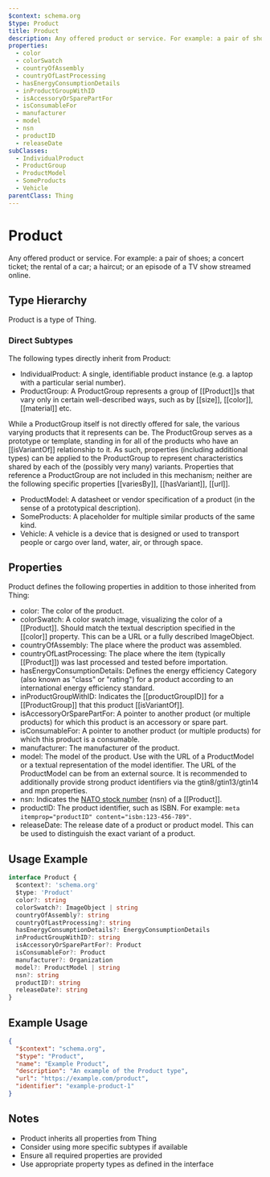 ```yaml
---
$context: schema.org
$type: Product
title: Product
description: Any offered product or service. For example: a pair of shoes; a concert ticket; the rental of a car; a haircut; or an episode of a TV show streamed online.
properties:
  - color
  - colorSwatch
  - countryOfAssembly
  - countryOfLastProcessing
  - hasEnergyConsumptionDetails
  - inProductGroupWithID
  - isAccessoryOrSparePartFor
  - isConsumableFor
  - manufacturer
  - model
  - nsn
  - productID
  - releaseDate
subClasses:
  - IndividualProduct
  - ProductGroup
  - ProductModel
  - SomeProducts
  - Vehicle
parentClass: Thing
---
```


# Product

Any offered product or service. For example: a pair of shoes; a concert ticket; the rental of a car; a haircut; or an episode of a TV show streamed online.

## Type Hierarchy

Product is a type of Thing.

### Direct Subtypes

The following types directly inherit from Product:

- IndividualProduct: A single, identifiable product instance (e.g. a laptop with a particular serial number).
- ProductGroup: A ProductGroup represents a group of [[Product]]s that vary only in certain well-described ways, such as by [[size]], [[color]], [[material]] etc.

While a ProductGroup itself is not directly offered for sale, the various varying products that it represents can be. The ProductGroup serves as a prototype or template, standing in for all of the products who have an [[isVariantOf]] relationship to it. As such, properties (including additional types) can be applied to the ProductGroup to represent characteristics shared by each of the (possibly very many) variants. Properties that reference a ProductGroup are not included in this mechanism; neither are the following specific properties [[variesBy]], [[hasVariant]], [[url]]. 
- ProductModel: A datasheet or vendor specification of a product (in the sense of a prototypical description).
- SomeProducts: A placeholder for multiple similar products of the same kind.
- Vehicle: A vehicle is a device that is designed or used to transport people or cargo over land, water, air, or through space.

## Properties

Product defines the following properties in addition to those inherited from Thing:

- color: The color of the product.
- colorSwatch: A color swatch image, visualizing the color of a [[Product]]. Should match the textual description specified in the [[color]] property. This can be a URL or a fully described ImageObject.
- countryOfAssembly: The place where the product was assembled.
- countryOfLastProcessing: The place where the item (typically [[Product]]) was last processed and tested before importation.
- hasEnergyConsumptionDetails: Defines the energy efficiency Category (also known as "class" or "rating") for a product according to an international energy efficiency standard.
- inProductGroupWithID: Indicates the [[productGroupID]] for a [[ProductGroup]] that this product [[isVariantOf]]. 
- isAccessoryOrSparePartFor: A pointer to another product (or multiple products) for which this product is an accessory or spare part.
- isConsumableFor: A pointer to another product (or multiple products) for which this product is a consumable.
- manufacturer: The manufacturer of the product.
- model: The model of the product. Use with the URL of a ProductModel or a textual representation of the model identifier. The URL of the ProductModel can be from an external source. It is recommended to additionally provide strong product identifiers via the gtin8/gtin13/gtin14 and mpn properties.
- nsn: Indicates the [NATO stock number](https://en.wikipedia.org/wiki/NATO_Stock_Number) (nsn) of a [[Product]]. 
- productID: The product identifier, such as ISBN. For example: ``` meta itemprop="productID" content="isbn:123-456-789" ```.
- releaseDate: The release date of a product or product model. This can be used to distinguish the exact variant of a product.

## Usage Example

```typescript
interface Product {
  $context?: 'schema.org'
  $type: 'Product'
  color?: string
  colorSwatch?: ImageObject | string
  countryOfAssembly?: string
  countryOfLastProcessing?: string
  hasEnergyConsumptionDetails?: EnergyConsumptionDetails
  inProductGroupWithID?: string
  isAccessoryOrSparePartFor?: Product
  isConsumableFor?: Product
  manufacturer?: Organization
  model?: ProductModel | string
  nsn?: string
  productID?: string
  releaseDate?: string
}
```

## Example Usage

```json
{
  "$context": "schema.org",
  "$type": "Product",
  "name": "Example Product",
  "description": "An example of the Product type",
  "url": "https://example.com/product",
  "identifier": "example-product-1"
}
```

## Notes

- Product inherits all properties from Thing
- Consider using more specific subtypes if available
- Ensure all required properties are provided
- Use appropriate property types as defined in the interface
